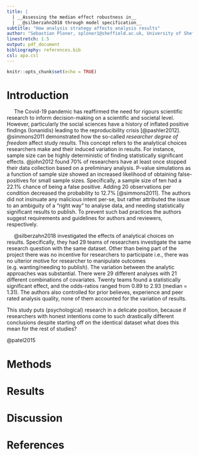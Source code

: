 ```yaml
---
title: |
  | __Assessing the median effect robustness in__
  | __@silberzahn2018 through model specification__
subtitle: "How analysis strategy affects analysis results"
author: "Sebastian Ploner, sploner1@sheffield.ac.uk, University of Sheffield"
linestretch: 1.5
output: pdf_document
bibliography: references.bib
csl: apa.csl
---
```


```r

knitr::opts_chunk$set(echo = TRUE)

```


# Introduction
     The Covid-19 pandemic has reaffirmed the need for rigours scientific research to inform decision-making on a scientific and societal level. However, particularly the social sciences have a history of inflated positive findings (Ionanidis) leading to the reproducibility crisis [@pashler2012]. @simmons2011 demonstrated how the so-called *researcher degree of freedom* affect study results. This concept refers to the analytical choices researchers make and their induced variation in results. For instance, sample size can be highly deterministic of finding statistically significant effects. @john2012 found 70% of researchers have at least once stopped their data collection based on a preliminary analysis. P-value simulations as a function of sample size showed an increased likelihood of obtaining false-positives for small sample sizes. Specifically, a sample size of ten had a 22.1% chance of being a false positive. Adding 20 observations per condition decreased the probability to 12.7% [@simmons2011]. The authors did not insinuate any malicious intent per-se, but rather attributed the issue to an ambiguity of a "right way" to analyse data, and needing statistically significant results to publish. To prevent such bad practices the authors suggest requirements and guidelines for authors and reviewers, respectively.

     @silberzahn2018 investigated the effects of analytical choices on results. Specifically, they had 29 teams of researchers investigate the same research question with the same dataset. Other than being part of the project there was no incentive for researchers to participate i.e., there was no ulterior motive for researcher to manipulate outcomes (e.g. wanting/needing to publish). The variation between the analytic approaches was substantial. There were 29 different analyses with 21 different combinations of covariates. Twenty teams found a statistically significant effect, and the odds-ratios ranged from 0.89 to 2.93 (median = 1.31). The authors also controlled for prior believes, experience and peer rated analysis quality, none of them accounted for the variation of results.

This study puts (psychological) research in a delicate position, because if researchers with honest intentions come to such drastically different conclusions despite starting off on the identical dataset what does this mean for the rest of studies? 



@patel2015


# Methods

# Results

# Discussion

\newpage
# References